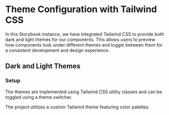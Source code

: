 # Theme Configuration with Tailwind CSS

In this Storybook instance, we have integrated Tailwind CSS to provide both dark and light themes for our components. This allows users to preview how components look under different themes and toggle between them for a consistent development and design experience.

## Dark and Light Themes

### Setup

The themes are implemented using Tailwind CSS utility classes and can be toggled using a theme switcher.

The project utilizes a custom Tailwind theme featuring color palettes.
